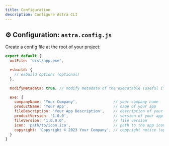 ```yaml
---
title: Configuration
description: Configure Astra CLI
---
```

## ⚙️ Configuration: `astra.config.js`

Create a config file at the root of your project:

```js
export default {
  outFile: 'dist/app.exe',

  esbuild: {
    // esbuild options (optional)
  },

  modifyMetadata: true, // modify metadata of the executable (useful if you have macOS and don't have wine installed)

  exe: {
    companyName: 'Your Company',                // your company name
    productName: 'Your App',                    // name of your app
    fileDescription: 'Your App Description',    // description of your app
    productVersion: '1.0.0',                    // version of your app
    fileVersion: '1.0.0.0',                     // file version
    icon: 'path/to/icon.ico',                   // path to the app icon (optional)
    copyright: 'Copyright © 2023 Your Company', // copyright notice (optional)
  }
}
```